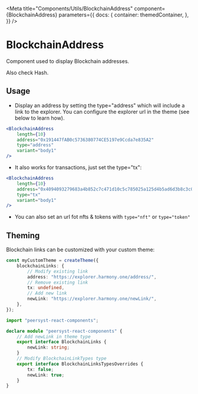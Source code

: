 
<Meta
    title="Components/Utils/BlockchainAddress"
    component={BlockchainAddress}
    parameters={{
        docs: {
            container: themedContainer,
        },
    }}
/>

# BlockchainAddress

Component used to display Blockchain addresses.

Also check <LinkTo kind="components-utils-hash--page#the-component">Hash</LinkTo>.

<Canvas>
    <Row justifyContent="center">
        <BlockchainAddress
            length={3}
            address="0x191447fAB0c5736380774CE5197e9Ccda7e835A2"
            type="address"
            variant="body1"
        />
    </Row>
</Canvas>

## Usage

-   Display an address by setting the type="address" which will include a link to the explorer. You can configure the explorer url in the theme (see below to learn how).

```jsx
<BlockchainAddress
    length={10}
    address="0x191447fAB0c5736380774CE5197e9Ccda7e835A2"
    type="address"
    variant="body1"
/>
```

<Canvas>
    <Row justifyContent="center">
        <BlockchainAddress
            length={10}
            address="0x191447fAB0c5736380774CE5197e9Ccda7e835A2"
            type="address"
            variant="body1"
        />
    </Row>
</Canvas>

-   It also works for transactions, just set the type="tx":

```jsx
<BlockchainAddress
    length={10}
    address="0x4094093279683a4b852c7c471d10c5c785025a125d4b5ad6d3b8c3c038988952"
    type="tx"
    variant="body1"
/>
```

<Canvas>
    <Row justifyContent="center">
        <BlockchainAddress
            length={10}
            address="0x4094093279683a4b852c7c471d10c5c785025a125d4b5ad6d3b8c3c038988952"
            type="tx"
            variant="body1"
        />
    </Row>
</Canvas>

-   You can also set an url fot nfts & tokens with `type="nft"` or `type="token"`

## Theming

Blockchain links can be customized with your custom theme:

```typescript
const myCustomTheme = createTheme({
    blockchainLinks: {
        // Modify existing link
        address: "https://explorer.harmony.one/address/",
        // Remove existing link
        tx: undefined,
        // Add new link
        newLink: "https://explorer.harmony.one/newLink/",
    },
});
```

```typescript
import "peersyst-react-components";

declare module "peersyst-react-components" {
    // Add newLink in theme type
    export interface BlockchainLinks {
        newLink: string;
    }
    // Modify BlockchainLinkTypes type
    export interface BlockchainLinksTypesOverrides {
        tx: false;
        newLink: true;
    }
}
```
